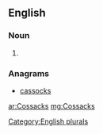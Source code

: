 ==English==

===Noun===
{{en-noun|?}}

# {{plural of|Cossack|lang=en}}[[Category:English plurals]]

===Anagrams===
* [[cassocks#English|cassocks]]

[[ar:Cossacks]]
[[mg:Cossacks]]
